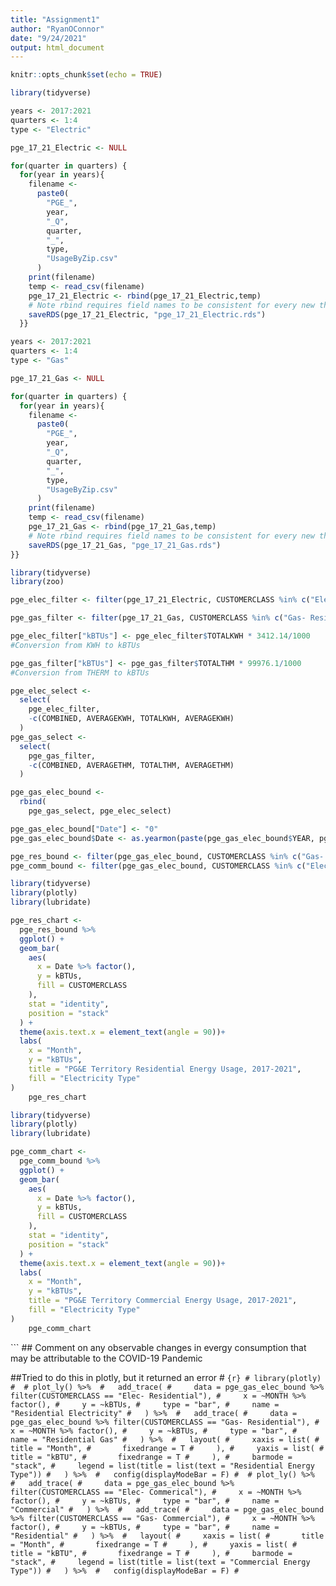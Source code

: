 ```yaml
---
title: "Assignment1"
author: "RyanOConnor"
date: "9/24/2021"
output: html_document
---
```


```r
knitr::opts_chunk$set(echo = TRUE)
```

```r
library(tidyverse)

years <- 2017:2021
quarters <- 1:4
type <- "Electric"

pge_17_21_Electric <- NULL

for(quarter in quarters) {
  for(year in years){
    filename <-
      paste0(
        "PGE_",
        year,
        "_Q",
        quarter,
        "_",
        type,
        "UsageByZip.csv"
      )
    print(filename)
    temp <- read_csv(filename)
    pge_17_21_Electric <- rbind(pge_17_21_Electric,temp)
    # Note rbind requires field names to be consistent for every new thing that you add.
    saveRDS(pge_17_21_Electric, "pge_17_21_Electric.rds")
  }}

```

```r

years <- 2017:2021
quarters <- 1:4
type <- "Gas"

pge_17_21_Gas <- NULL

for(quarter in quarters) {
  for(year in years){
    filename <-
      paste0(
        "PGE_",
        year,
        "_Q",
        quarter,
        "_",
        type,
        "UsageByZip.csv"
      )
    print(filename)
    temp <- read_csv(filename)
    pge_17_21_Gas <- rbind(pge_17_21_Gas,temp)
    # Note rbind requires field names to be consistent for every new thing that you add.
    saveRDS(pge_17_21_Gas, "pge_17_21_Gas.rds")
}}
```

```r
library(tidyverse)
library(zoo)

pge_elec_filter <- filter(pge_17_21_Electric, CUSTOMERCLASS %in% c("Elec- Residential","Elec- Commercial"))

pge_gas_filter <- filter(pge_17_21_Gas, CUSTOMERCLASS %in% c("Gas- Residential","Gas- Commercial"))

pge_elec_filter["kBTUs"] <- pge_elec_filter$TOTALKWH * 3412.14/1000
#Conversion from KWH to kBTUs

pge_gas_filter["kBTUs"] <- pge_gas_filter$TOTALTHM * 99976.1/1000
#Conversion from THERM to kBTUs

pge_elec_select <-
  select(
    pge_elec_filter,
    -c(COMBINED, AVERAGEKWH, TOTALKWH, AVERAGEKWH)
  )
pge_gas_select <-
  select(
    pge_gas_filter,
    -c(COMBINED, AVERAGETHM, TOTALTHM, AVERAGETHM)
  )

pge_gas_elec_bound <- 
  rbind(
    pge_gas_select, pge_elec_select)

pge_gas_elec_bound["Date"] <- "0"
pge_gas_elec_bound$Date <- as.yearmon(paste(pge_gas_elec_bound$YEAR, pge_gas_elec_bound$MONTH), "%Y %m")

pge_res_bound <- filter(pge_gas_elec_bound, CUSTOMERCLASS %in% c("Gas- Residential","Elec- Residential"))
pge_comm_bound <- filter(pge_gas_elec_bound, CUSTOMERCLASS %in% c("Elec- Commercial","Gas- Commercial"))
```


```r
library(tidyverse)
library(plotly)
library(lubridate)

pge_res_chart <-
  pge_res_bound %>%
  ggplot() +
  geom_bar(
    aes(
      x = Date %>% factor(),
      y = kBTUs,
      fill = CUSTOMERCLASS
    ),
    stat = "identity",
    position = "stack"
  ) +
  theme(axis.text.x = element_text(angle = 90))+
  labs(
    x = "Month",
    y = "kBTUs",
    title = "PG&E Territory Residential Energy Usage, 2017-2021",
    fill = "Electricity Type"
)
    pge_res_chart
```

```r
library(tidyverse)
library(plotly)
library(lubridate)

pge_comm_chart <-
  pge_comm_bound %>%
  ggplot() +
  geom_bar(
    aes(
      x = Date %>% factor(),
      y = kBTUs,
      fill = CUSTOMERCLASS
    ),
    stat = "identity",
    position = "stack"
  ) +
  theme(axis.text.x = element_text(angle = 90))+
  labs(
    x = "Month",
    y = "kBTUs",
    title = "PG&E Territory Commercial Energy Usage, 2017-2021",
    fill = "Electricity Type"
)
    pge_comm_chart
```
```
## Comment on any observable changes in evergy consumption that may be attributable to the COVID-19 Pandemic

##Tried to do this in plotly, but it returned an error 
# ```{r}
# library(plotly)
# 
# plot_ly() %>% 
#   add_trace(
#     data = pge_gas_elec_bound %>% filter(CUSTOMERCLASS == "Elec- Residential"),
#     x = ~MONTH %>% factor(),
#     y = ~kBTUs,
#     type = "bar",
#     name = "Residential Electricity"
#   ) %>% 
#   add_trace(
#     data = pge_gas_elec_bound %>% filter(CUSTOMERCLASS == "Gas- Residential"),
#     x = ~MONTH %>% factor(),
#     y = ~kBTUs,
#     type = "bar",
#     name = "Residential Gas"
#   ) %>% 
#   layout(
#     xaxis = list(
#       title = "Month",
#       fixedrange = T
#     ),
#     yaxis = list(
#       title = "kBTU",
#       fixedrange = T
#     ),
#     barmode = "stack",
#     legend = list(title = list(text = "Residential Energy Type"))
#   ) %>% 
#   config(displayModeBar = F)
# 
# plot_ly() %>% 
#   add_trace(
#     data = pge_gas_elec_bound %>% filter(CUSTOMERCLASS == "Elec- Commerical"),
#     x = ~MONTH %>% factor(),
#     y = ~kBTUs,
#     type = "bar",
#     name = "Commercial"
#   ) %>% 
#   add_trace(
#     data = pge_gas_elec_bound %>% filter(CUSTOMERCLASS == "Gas- Commercial"),
#     x = ~MONTH %>% factor(),
#     y = ~kBTUs,
#     type = "bar",
#     name = "Residential"
#   ) %>% 
#   layout(
#     xaxis = list(
#       title = "Month",
#       fixedrange = T
#     ),
#     yaxis = list(
#       title = "kBTU",
#       fixedrange = T
#     ),
#     barmode = "stack",
#     legend = list(title = list(text = "Commercial Energy Type"))
#   ) %>% 
#   config(displayModeBar = F)
# ```




